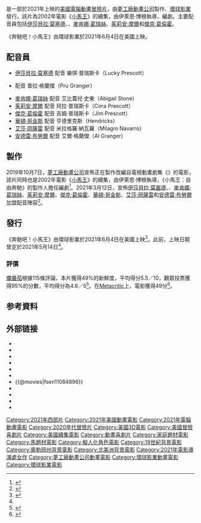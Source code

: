 {{NoteTA
|G1=Movie
|G2=Show
|G3=DreamWorks
}}
{{Infobox film
| name = 奔馳吧！小馬王
| original_name = {{lang|en|''Spirit Untamed''}}
| image = Spirit Untamed poster.jpg
| caption = 電影海報
| director = 伊萊恩·博根
| producer = 凱倫·福斯特
| writer = {{le|奧莉·瓦靈頓|Aury Wallington}}
| based_on = {{Plainlist|
* {{based on|[[小馬王|小馬王]]|[[凱利·艾西貝瑞|凱利·艾西貝瑞]]、羅娜·庫克}}
* {{based on|{{le|小馬王：自由奔馳|Spirit Riding Free}}|奧莉·瓦靈頓}}
}}
| starring = {{Plainlist|
* [[伊莎貝拉·莫塞德|伊莎貝拉·莫塞德]]
* {{le|瑪賽·馬汀|Marsai Martin}}
* [[麥肯娜·葛瑞絲|麥肯娜·葛瑞絲]]
* [[茱莉安·摩爾|茱莉安·摩爾]]
* [[傑克·葛倫霍|傑克·葛倫霍]]
}}
| music = 艾蜜·達赫蒂
| cinematography = 羅伯特·愛德華·克勞佛
| editing = R·奧蘭多·杜納斯
| studio = [[夢工廠動畫公司|夢工廠動畫公司]]
| distributor = [[環球影業|環球影業]]
| released = {{Film date|2021|6|4|美國|2021|6|10|香港}}
| runtime = 85分鐘
| country = {{美國電影產地}}
| language = [[英語|英語]]
| budget = 3000萬美元
| gross = 4271萬美元<ref name=BOM>{{Cite Box Office Mojo|id=11084896|title=Spirit Untamed (2021)|access-date=2021-06-18}}</ref><ref name=NUM>{{Cite The Numbers|id=Spirit-Untamed-(2021)#tab=summary|title=Spirit Untamed (2021)|access-date=2021-06-18}}</ref>
| preceded_by = 《[[小馬王|小馬王]]》
| followed_by = 
| cn_name = 奔馳吧！小馬王
| hk_name = 小馬王：毛駒無束
| tw_name = 奔馳吧！小馬王
}}
{{作品名稱|name=''Spirit Untamed''|tw=奔馳吧！小馬王|hk=小馬王：毛駒無束|cn=奔馳吧！小馬王}}是一部於2021年上映的[[美國|美國]][[電腦動畫|電腦動畫]][[冒險片|冒險片]]，由[[夢工廠動畫公司|夢工廠動畫公司]]製作、[[環球影業|環球影業]]發行。該片為2002年電影《[[小馬王|小馬王]]》的續集，由伊萊恩·博根執導，{{le|奧莉·瓦靈頓|Aury Wallington}}編劇。主要配音員包括[[伊莎貝拉·莫塞德|伊莎貝拉·莫塞德]]、{{le|瑪賽·馬汀|Marsai Martin}}、[[麥肯娜·葛瑞絲|麥肯娜·葛瑞絲]]、[[茱莉安·摩爾|茱莉安·摩爾]]和[[傑克·葛倫霍|傑克·葛倫霍]]。

《奔馳吧！小馬王》由環球影業於2021年6月4日在美國上映。

== 配音員 ==
{{div col|2}}
* [[伊莎貝拉·莫塞德|伊莎貝拉·莫塞德]] 配音 樂琪·普瑞斯卡（Lucky Prescott）
* {{le|瑪賽·馬汀|Marsai Martin}} 配音 普拉·格蘭傑（Pru Granger）
* [[麥肯娜·葛瑞絲|麥肯娜·葛瑞絲]] 配音 艾比蓋兒·史東（Abigail Stone）
* [[茱莉安·摩爾|茱莉安·摩爾]] 配音 珂拉·普瑞斯卡（Cora Prescott）
* [[傑克·葛倫霍|傑克·葛倫霍]] 配音 吉姆·普瑞斯卡（Jim Prescott）
* [[華頓·哥金斯|華頓·哥金斯]] 配音 亨德里克斯（Hendricks）
* [[艾莎·岡薩雷|艾莎·岡薩雷]] 配音 米拉格羅·納瓦羅（Milagro Navarro）
* [[安德雷·布勞爾|安德雷·布勞爾]] 配音 艾爾·格蘭傑（Al Granger）
{{div col end}}

== 製作 ==
2019年10月7日，[[夢工廠動畫公司|夢工廠動畫公司]]宣佈正在製作改編自電視動畫劇集《{{le|小馬王：自由奔馳|Spirit Riding Free}}》的電影，該片同時也是2002年電影《[[小馬王|小馬王]]》的續集，由伊萊恩·博根執導，《小馬王：自由奔馳》的製作人{{le|奧莉·瓦靈頓|Aury Wallington}}擔任編劇<ref name="SRFfilm">{{Cite web|url=https://deadline.com/2019/10/dreamworks-animation-2021-releases-spirit-riding-free-the-bad-guys-1202753767/|title=DreamWorks Animation & Universal To Release 'Spirit Riding Free' & 'The Bad Guys' In 2021|last=D'Alessandro|first=Anthony|date=2019-10-07|website=[[Deadline_Hollywood|Deadline Hollywood]]|access-date=2019-12-13|archive-url=https://web.archive.org/web/20191205053635/https://deadline.com/2019/10/dreamworks-animation-2021-releases-spirit-riding-free-the-bad-guys-1202753767/|archive-date=2019-12-05|dead-url=no}}</ref>。2021年3月12日，宣佈[[伊莎貝拉·莫塞德|伊莎貝拉·莫塞德]]、{{le|瑪賽·馬汀|Marsai Martin}}、[[麥肯娜·葛瑞絲|麥肯娜·葛瑞絲]]、[[茱莉安·摩爾|茱莉安·摩爾]]、[[傑克·葛倫霍|傑克·葛倫霍]]、[[華頓·哥金斯|華頓·哥金斯]]、[[艾莎·岡薩雷|艾莎·岡薩雷]]和[[安德雷·布勞爾|安德雷·布勞爾]]加盟配音陣容<ref>{{cite web|url=https://people.com/movies/spirit-untamed-first-look-hear-taylor-swifts-re-recorded-wildest-dreams-taylors-version-in-trailer/|title=Spirit Untamed First Look! Hear Taylor Swift's Re-Recorded 'Wildest Dreams'|work=[[People_(magazine)|People]]|date=2021-03-12|last=Fernández|first=Alexia|access-date=2021-03-12|archive-date=2021-03-12|archive-url=https://web.archive.org/web/20210312171542/https://people.com/movies/spirit-untamed-first-look-hear-taylor-swifts-re-recorded-wildest-dreams-taylors-version-in-trailer/|dead-url=no}}</ref>。

== 發行 ==
《奔馳吧！小馬王》由環球影業於2021年6月4日在美國上映<ref>{{cite web |last1=D'Alessandro |first1=Anthony |title=Jennifer Lopez Romantic Comedy 'Marry Me' Heads To Summer |url=https://deadline.com/2020/11/jennifer-lopez-marry-me-maluma-movie-summer-2021-release-date-spirit-untamed-june-release-1234612262/ |access-date=2020-11-10 |website=[[Deadline_Hollywood|Deadline Hollywood]] |date=2020-11-10 |archive-date=2020-11-10 |archive-url=https://web.archive.org/web/20201110180056/https://deadline.com/2020/11/jennifer-lopez-marry-me-maluma-movie-summer-2021-release-date-spirit-untamed-june-release-1234612262/ |dead-url=no }}</ref>。此前，上映日期曾定於2021年5月14日<ref name="SRFfilm" />。
=== 評價 ===
[[爛番茄|爛番茄]]根據115條評論，本片獲得49%的新鮮度，平均得分5.5／10，觀眾投票獲得95%的分數，平均得分為4.6／5<ref>{{Cite Rotten Tomatoes|title=Spirit Untamed|id=spirit_untamed|type=movie|access-date=2021-06-04}}</ref>。在[[Metacritic|Metacritic]]上，電影獲得49分<ref>{{Cite Metacritic|id=spirit-untamed|type=movie|title=Spirit Untamed|access-date=2021-06-04}}</ref>。

== 参考資料 ==
{{reflist|30em}}

== 外部链接 ==
* {{Official|https://www.dreamworks.com/movies/spirit-untamed}}
* {{IMDb title|11084896}}
* {{mojo title|}}
* {{rotten-tomatoes|spirit_untamed}}
* {{Metacritic|spirit-untamed}}
* {{amg movie|726761}}
* {{@movies|fsen11084896}}
* {{Yahoomovie id|11335}}
* {{Yahoo-movie-hk title|52782}}
* {{douban|34984275}}
* {{Mtime|270076}}

{{小馬王}}
{{夢工廠動畫電影}}
{{Portal bar|美國|電影|動漫}}

{{DEFAULTSORT:Spirit Untamed}}
[[Category:2021年西部片|Category:2021年西部片]]
[[Category:2021年美國動畫電影|Category:2021年美國動畫電影]]
[[Category:2021年電腦動畫電影|Category:2021年電腦動畫電影]]
[[Category:2020年代冒險片|Category:2020年代冒險片]]
[[Category:美國3D電影|Category:美國3D電影]]
[[Category:美國冒險喜劇片|Category:美國冒險喜劇片]]
[[Category:美國續集電影|Category:美國續集電影]]
[[Category:動畫喜劇片|Category:動畫喜劇片]]
[[Category:家庭題材電影|Category:家庭題材電影]]
[[Category:馬題材電影|Category:馬題材電影]]
[[Category:擬人化角色電影|Category:擬人化角色電影]]
[[Category:19世紀背景電影|Category:19世紀背景電影]]
[[Category:奧勒岡州背景電影|Category:奧勒岡州背景電影]]
[[Category:北美洲背景電影|Category:北美洲背景電影]]
[[Category:2021年電影導演處女作|Category:2021年電影導演處女作]]
[[Category:夢工廠動畫公司動畫電影|Category:夢工廠動畫公司動畫電影]]
[[Category:環球影業動畫電影|Category:環球影業動畫電影]]
[[Category:環球影業電影|Category:環球影業電影]]